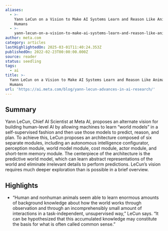 ```yaml
---
aliases:
  - >-
    Yann LeCun on a Vision to Make AI Systems Learn and Reason Like Animals and
    Humans
  - >-
    yann-lecun-on-a-vision-to-make-ai-systems-learn-and-reason-like-animals-and-humans
author: meta.com
category: articles
lastHighlightedOn: 2025-03-01T11:40:24.353Z
publishedOn: 2022-02-23T00:00:00.000Z
source: reader
status: seedling
tags:
  - ai
title: >-
  Yann LeCun on a Vision to Make AI Systems Learn and Reason Like Animals and
  Humans
url: 'https://ai.meta.com/blog/yann-lecun-advances-in-ai-research/'
---
```

## Summary

Yann LeCun, Chief AI Scientist at Meta AI, proposes an alternate vision for building human-level AI by allowing machines to learn “world models” in a self-supervised fashion and then use those models to predict, reason, and plan. To achieve this, LeCun proposes an architecture composed of six separate modules, including an autonomous intelligence configurator, perception module, world model module, cost module, actor module, and short-term memory module. The centerpiece of the architecture is the predictive world model, which can learn abstract representations of the world and eliminate irrelevant details to perform predictions. LeCun’s vision requires much deeper exploration than is possible in a brief overview.

## Highlights

- “Human and nonhuman animals seem able to learn enormous amounts of background knowledge about how the world works through observation and through an incomprehensibly small amount of interactions in a task-independent, unsupervised way,” LeCun says. “It can be hypothesized that this accumulated knowledge may constitute the basis for what is often called common sense.”

